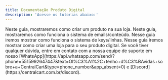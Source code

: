 ```yaml
---
title: Documentação Produto Digital
description: 'Acesse os tutorias abaixo:'
---
```


<Card title="Como criar um produto em sua loja" icon="square-1" href="/produto-digital/criar-produto" color="#25d366"> 
  Neste guia, mostraremos como criar um produto na sua loja.
</Card>

<Card title="Sistema de email/conteúdo" icon="square-2" href="/produto-digital/emails" color="#25d366"> 
  Neste guia, mostraremos como funciona o sistema de emails/conteúdo.
</Card>

<Card title="Sistema de keys/linhas" icon="square-3" href="/produto-digital/linhas" color="#25d366"> 
  Nesse guia iremos mostrar como funciona o sistema de keys/linhas.
</Card>

<Card title="Como criar uma loja para o seu produto digital" icon="square-4" href="/produto-digital/como-criar" color="#25d366"> 
  Nesse guia iremos mostrar como criar uma loja para o seu produto digital.
</Card>

<Check>
Se você tiver qualquer dúvida, entre em contato com a nossa equipe de suporte
em nosso [WhatsApp](https://api.whatsapp.com/send/?phone=5515992647447&text=Ol%C3%A1%2C+tenho+d%C3%BAvidas+sobre+a+CentralCart&type=phone_number&app_absent=0) 
e [Discord](https://centralcart.com.br/discord).
</Check>

